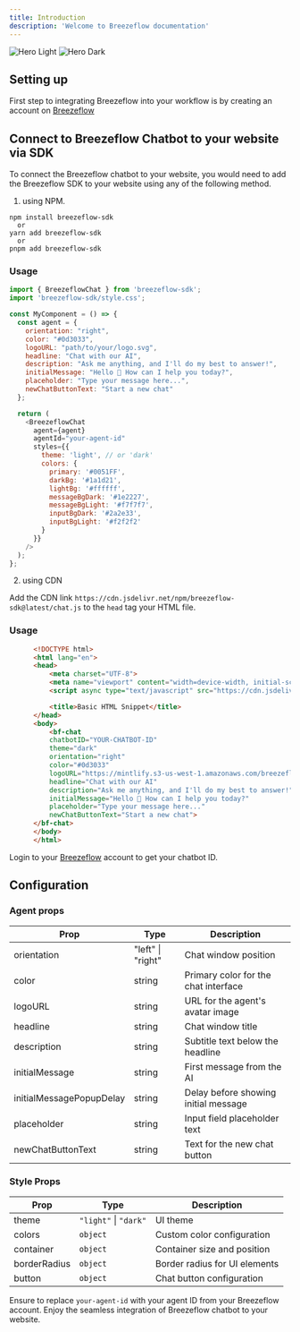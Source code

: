```yaml
---
title: Introduction
description: 'Welcome to Breezeflow documentation'
---
```


<img
  className="block dark:hidden"
  src="/images/heroImg.webp"
  alt="Hero Light"
/>
<img
  className="hidden dark:block"
  src="/images/heroImg.webp"
  alt="Hero Dark"
/>

## Setting up

First step to integrating Breezeflow into your workflow is by creating an account on [Breezeflow](https://www.breezeflow.io)

## Connect to Breezeflow Chatbot to your website via SDK

To connect the Breezeflow chatbot to your website, you would need to add the Breezeflow SDK to your website using any of the following method.

1.  using NPM.
```
npm install breezeflow-sdk
  or
yarn add breezeflow-sdk
  or
pnpm add breezeflow-sdk
```

### Usage

``` javascript
import { BreezeflowChat } from 'breezeflow-sdk';
import 'breezeflow-sdk/style.css';

const MyComponent = () => {
  const agent = {
    orientation: "right",
    color: "#0d3033",
    logoURL: "path/to/your/logo.svg",
    headline: "Chat with our AI",
    description: "Ask me anything, and I'll do my best to answer!",
    initialMessage: "Hello 👋 How can I help you today?",
    placeholder: "Type your message here...",
    newChatButtonText: "Start a new chat"
  };

  return (
    <BreezeflowChat 
      agent={agent}
      agentId="your-agent-id"
      styles={{
        theme: 'light', // or 'dark'
        colors: {
          primary: '#0051FF',
          darkBg: '#1a1d21',
          lightBg: '#ffffff',
          messageBgDark: '#1e2227',
          messageBgLight: '#f7f7f7',
          inputBgDark: '#2a2e33',
          inputBgLight: '#f2f2f2'
        }
      }}
    />
  );
};
```

2. using CDN

Add the CDN link `https://cdn.jsdelivr.net/npm/breezeflow-sdk@latest/chat.js` to the `head` tag your HTML file.

### Usage

```HTML
      <!DOCTYPE html>
      <html lang="en">
      <head>
          <meta charset="UTF-8">
          <meta name="viewport" content="width=device-width, initial-scale=1.0">
          <script async type="text/javascript" src="https://cdn.jsdelivr.net/npm/breezeflow-sdk@latest/chat.js"></script>

          <title>Basic HTML Snippet</title>
      </head>
      <body>
          <bf-chat 
          chatbotID="YOUR-CHATBOT-ID"
          theme="dark"
          orientation="right"
          color="#0d3033"
          logoURL="https://mintlify.s3-us-west-1.amazonaws.com/breezeflow/images/hero-dark.svg"
          headline="Chat with our AI"
          description="Ask me anything, and I'll do my best to answer!"
          initialMessage="Hello 👋 How can I help you today?"
          placeholder="Type your message here..."
          newChatButtonText="Start a new chat">
      </bf-chat>
      </body>
      </html>
```
Login to your [Breezeflow](https://www.breezeflow.io) account to get your chatbot ID.

## Configuration

### Agent props

| Prop                     | Type               | Description                                   |
|--------------------------|--------------------|-----------------------------------------------|
| orientation              | "left" \| "right" | Chat window position                          |
| color                    | string            | Primary color for the chat interface          |
| logoURL                  | string            | URL for the agent's avatar image              |
| headline                 | string            | Chat window title                             |
| description              | string            | Subtitle text below the headline             |
| initialMessage           | string            | First message from the AI                    |
| initialMessagePopupDelay | string            | Delay before showing initial message          |
| placeholder              | string            | Input field placeholder text                  |
| newChatButtonText        | string            | Text for the new chat button                  |


### Style Props

| Prop        | Type                     | Description                  |
|-------------|--------------------------|------------------------------|
| theme       | `"light"` \| `"dark"`    | UI theme                     |
| colors      | `object`                 | Custom color configuration   |
| container   | `object`                 | Container size and position  |
| borderRadius| `object`                 | Border radius for UI elements|
| button      | `object`                 | Chat button configuration    |

Ensure to replace `your-agent-id` with your agent ID from your Breezeflow account. 
Enjoy the seamless integration of Breezeflow chatbot to your website.